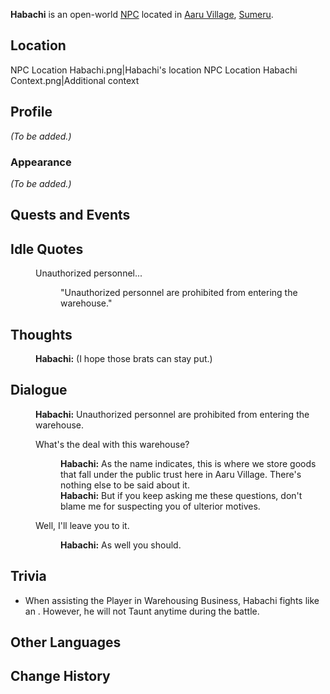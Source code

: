 {{Meta
|missing_NPC_profile  = yes
}}
{{Character Infobox
|type             = Open-World NPC
|image            = NPC Habachi.png
|region           = Sumeru
|location         = Sumeru
|affiliation      = 
|title            = 

|ancestry         = <!-- Clan/family -->
|father           = 
|mother           = 
|spouse           = 
|sibling          = 
|child            = 
|relative         = 

|voiceEN          = 
|voiceCN          = 
|voiceJP          = 
}}
'''Habachi''' is an open-world [[NPC]] located in [[Aaru Village]], [[Sumeru]].

==Location==
<gallery>
NPC Location Habachi.png|Habachi's location
NPC Location Habachi Context.png|Additional context
</gallery>

==Profile==
<!--Detailed story/lore information goes here.-->
''(To be added.)''

===Appearance===
<!--Keep appearance section short and concise. Limit to 2 paragraphs with 3-4 sentences each.-->
''(To be added.)''

==Quests and Events==
{{Quests and Events}}

==Idle Quotes==
{{Dialogue Start}}
: {{DIcon|Idle}} Unauthorized personnel...
:: {{A|VO Habachi 01.ogg}} "Unauthorized personnel are prohibited from entering the warehouse."
{{Dialogue End}}

==Thoughts==
{{All Schemes to Know Explanation|name=Habachi}}
{{Dialogue Start}}
:{{A|VO Habachi All Schemes to Know 01.ogg}} '''Habachi:''' (I hope those brats can stay put.)
{{Dialogue End}}

==Dialogue==
{{Dialogue Start}}
:'''Habachi:''' Unauthorized personnel are prohibited from entering the warehouse.
:{{DIcon}} What's the deal with this warehouse?
::'''Habachi:''' As the name indicates, this is where we store goods that fall under the public trust here in Aaru Village. There's nothing else to be said about it.
::'''Habachi:''' But if you keep asking me these questions, don't blame me for suspecting you of ulterior motives.
:{{DIcon}} Well, I'll leave you to it.
::'''Habachi:''' As well you should.
{{Dialogue End}}
<!--
==Event Dialogue==
===Event Name===
{{Dialogue Start}}
:'''{{subst:PAGENAME}}:'''
{{Dialogue End}}
-->
==Trivia==
* When assisting the Player in Warehousing Business, Habachi fights like an {{Enemy|Eremite Sword-Dancer}}. However, he will not Taunt anytime during the battle.

==Other Languages==
{{Other Languages
|default_hidden = 1
|en      = Habachi
|zhs     = 哈巴奇
|zhs_rm  = Hābāqí
|zht     = 哈巴奇
|zht_rm  = Hābāqí
|ja      = ハバチ
|ja_rm   = Habachi
|ko      = 하바치
|es      = Habachi
|fr      = Habachi
|ru      = Хабачи
|th      = Habachi
|vi      = Habachi
|de      = Habachi
|id      = Habachi
|pt      = Habachi
|tr      = Habachi
|it      = Habachi
}}

==Change History==
{{Change History|3.1}}
<!--
==References==
{{Reflist}}
-->